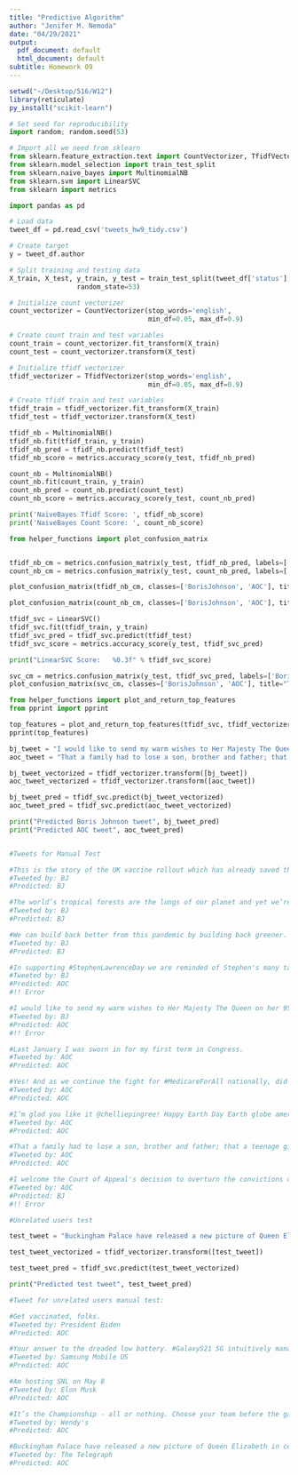 ```yaml
---
title: "Predictive Algorithm"
author: "Jenifer M. Nemoda"
date: "04/29/2021"
output:
  pdf_document: default
  html_document: default
subtitle: Homework 09
---
```


```r
setwd("~/Desktop/516/W12")
library(reticulate)
py_install("scikit-learn")
```


```python
# Set seed for reproducibility
import random; random.seed(53)

# Import all we need from sklearn
from sklearn.feature_extraction.text import CountVectorizer, TfidfVectorizer
from sklearn.model_selection import train_test_split
from sklearn.naive_bayes import MultinomialNB
from sklearn.svm import LinearSVC
from sklearn import metrics
```


```python
import pandas as pd

# Load data
tweet_df = pd.read_csv('tweets_hw9_tidy.csv')

# Create target
y = tweet_df.author

# Split training and testing data
X_train, X_test, y_train, y_test = train_test_split(tweet_df['status'], y, test_size=0.33, 
                 random_state=53)
```


```python
# Initialize count vectorizer
count_vectorizer = CountVectorizer(stop_words='english', 
                                   min_df=0.05, max_df=0.9)

# Create count train and test variables
count_train = count_vectorizer.fit_transform(X_train)
count_test = count_vectorizer.transform(X_test)

# Initialize tfidf vectorizer
tfidf_vectorizer = TfidfVectorizer(stop_words='english', 
                                   min_df=0.05, max_df=0.9)

# Create tfidf train and test variables
tfidf_train = tfidf_vectorizer.fit_transform(X_train)
tfidf_test = tfidf_vectorizer.transform(X_test)
```


```python
tfidf_nb = MultinomialNB()
tfidf_nb.fit(tfidf_train, y_train)
tfidf_nb_pred = tfidf_nb.predict(tfidf_test)
tfidf_nb_score = metrics.accuracy_score(y_test, tfidf_nb_pred)

count_nb = MultinomialNB()
count_nb.fit(count_train, y_train)
count_nb_pred = count_nb.predict(count_test)
count_nb_score = metrics.accuracy_score(y_test, count_nb_pred)

print('NaiveBayes Tfidf Score: ', tfidf_nb_score)
print('NaiveBayes Count Score: ', count_nb_score)
```


```python
from helper_functions import plot_confusion_matrix


tfidf_nb_cm = metrics.confusion_matrix(y_test, tfidf_nb_pred, labels=['BorisJohnson', 'AOC'])
count_nb_cm = metrics.confusion_matrix(y_test, count_nb_pred, labels=['BorisJohnson', 'AOC'])

plot_confusion_matrix(tfidf_nb_cm, classes=['BorisJohnson', 'AOC'], title="TF-IDF NB Confusion Matrix")

plot_confusion_matrix(count_nb_cm, classes=['BorisJohnson', 'AOC'], title="Count NB Confusion Matrix", figure=1)
```


```python
tfidf_svc = LinearSVC()
tfidf_svc.fit(tfidf_train, y_train)
tfidf_svc_pred = tfidf_svc.predict(tfidf_test)
tfidf_svc_score = metrics.accuracy_score(y_test, tfidf_svc_pred)

print("LinearSVC Score:   %0.3f" % tfidf_svc_score)

svc_cm = metrics.confusion_matrix(y_test, tfidf_svc_pred, labels=['BorisJohnson', 'AOC'])
plot_confusion_matrix(svc_cm, classes=['BorisJohnson', 'AOC'], title="TF-IDF LinearSVC Confusion Matrix")
```


```python
from helper_functions import plot_and_return_top_features
from pprint import pprint

top_features = plot_and_return_top_features(tfidf_svc, tfidf_vectorizer)
pprint(top_features)
```


```python
bj_tweet = "I would like to send my warm wishes to Her Majesty The Queen on her 95th birthday." 
aoc_tweet = "That a family had to lose a son, brother and father; that a teenage girl had to film and post a murder, that millions across the country had to organize and march just for George Floyd to be seen and valued is not justice." 

bj_tweet_vectorized = tfidf_vectorizer.transform([bj_tweet])
aoc_tweet_vectorized = tfidf_vectorizer.transform([aoc_tweet])

bj_tweet_pred = tfidf_svc.predict(bj_tweet_vectorized)
aoc_tweet_pred = tfidf_svc.predict(aoc_tweet_vectorized)

print("Predicted Boris Johnson tweet", bj_tweet_pred)
print("Predicted AOC tweet", aoc_tweet_pred)


#Tweets for Manual Test

#This is the story of the UK vaccine rollout which has already saved thousands of lives.
#Tweeted by: BJ
#Predicted: BJ

#The world’s tropical forests are the lungs of our planet and yet we’re losing these great, teeming ecosystems at an unconscionable rate. I’m pleased the UK is joining this hugely exciting coalition to protect our tropical forests and tackle climate change.
#Tweeted by: BJ
#Predicted: BJ

#We can build back better from this pandemic by building back greener.
#Tweeted by: BJ
#Predicted: BJ

#In supporting #StephenLawrenceDay we are reminded of Stephen's many talents, and our duty to stop racism and give young people the best possible future.My thoughts are with Stephen’s parents Doreen and Neville, and the many families that have lost loved ones in their prime.
#Tweeted by: BJ
#Predicted: AOC
#!! Error

#I would like to send my warm wishes to Her Majesty The Queen on her 95th birthday.
#Tweeted by: BJ
#Predicted: AOC
#!! Error

#Last January I was sworn in for my first term in Congress.
#Tweeted by: AOC
#Predicted: AOC

#Yes! And as we continue the fight for #MedicareForAll nationally, did you know that progressives established a key step for M4A here at home & across NYC?
#Tweeted by: AOC
#Predicted: AOC

#I’m glad you like it @chelliepingree! Happy Earth Day Earth globe americas 
#Tweeted by: AOC
#Predicted: AOC

#That a family had to lose a son, brother and father; that a teenage girl had to film and post a murder, that millions across the country had to organize and march just for George Floyd to be seen and valued is not justice.
#Tweeted by: AOC
#Predicted: AOC

#I welcome the Court of Appeal's decision to overturn the convictions of 39 former sub-postmasters in the Horizon dispute, an appalling injustice which has had a devastating impact on these families for years.
#Tweeted by: AOC
#Predicted: BJ
#!! Error
```


```python
#Unrelated users test

test_tweet = "Buckingham Palace have released a new picture of Queen Elizabeth in celebration of her 95th birthday." 

test_tweet_vectorized = tfidf_vectorizer.transform([test_tweet])

test_tweet_pred = tfidf_svc.predict(test_tweet_vectorized)

print("Predicted test tweet", test_tweet_pred)

#Tweet for unrelated users manual test:

#Get vaccinated, folks.
#Tweeted by: President Biden
#Predicted: AOC

#Your answer to the dreaded low battery. #GalaxyS21 5G intuitively manages your usage so you never miss a moment.
#Tweeted by: Samsung Mobile US
#Predicted: AOC

#Am hosting SNL on May 8
#Tweeted by: Elon Musk
#Predicted: AOC

#It’s the Championship - all or nothing. Choose your team before the games start.
#Tweeted by: Wendy's
#Predicted: AOC

#Buckingham Palace have released a new picture of Queen Elizabeth in celebration of her 95th birthday.
#Tweeted by: The Telegraph
#Predicted: AOC
```




